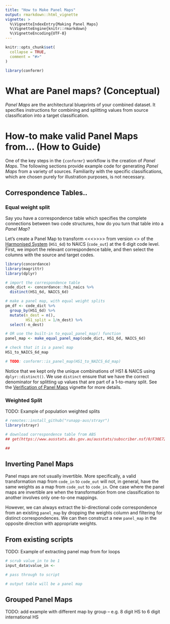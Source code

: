 ```yaml
---
title: "How to Make Panel Maps"
output: rmarkdown::html_vignette
vignette: >
  %\VignetteIndexEntry{Making Panel Maps}
  %\VignetteEngine{knitr::rmarkdown}
  %\VignetteEncoding{UTF-8}
---
```


```r
knitr::opts_chunk$set(
  collapse = TRUE,
  comment = "#>"
)
```

```r
library(conformr)
```

# What are Panel maps? (Conceptual)

_Panel Maps_ are the architectural blueprints of your combined dataset. It specifies instructions for combining and splitting values from source classification into a target classification.

# How-to make valid Panel Maps from... (How to Guide)

One of the key steps in the `{conformr}` workflow is the creation of _Panel Maps_. The following sections provide example code for generating _Panel Maps_ from a variety of sources. Familiarity with the specific classifications, which are chosen purely for illustration purposes, is not necessary.

## Correspondence Tables..

### Equal weight split
Say you have a correspondence table which specifies the complete connections between two code structures, how do you turn that table into a _Panel Map_?

Let's create a Panel Map to transform <<<<trade data>>>>> from version <<x>> of the [Harmonised System](https://en.wikipedia.org/wiki/Harmonized_System) (`HS1_6d`) to NAICS (`code_out`) at the 6 digit code level. First, we import the relevant correspondence table, and then select the columns with the source and target codes. 
```r
library(concordance)
library(magrittr)
library(dplyr)

# import the correspondence table
code_dict <- concordance::hs1_naics %>%
  distinct(HS1_6d, NAICS_6d)

# make a panel map, with equal weight splits
pm_df <- code_dict %>%
  group_by(HS1_6d) %>%
  mutate(n_dest = n(),
         HS1_split = 1/n_dest) %>%
  select(-n_dest)

# OR use the built-in to_equal_panel_map() function
panel_map <- make_equal_panel_map(code_dict, HS1_6d, NAICS_6d)

# check that it is a panel map
HS1_to_NAICS_6d_map

# TODO: conformr::is_panel_map(HS1_to_NAICS_6d_map)
```
Notice that we kept only the unique combinations of HS1 & NAICS using `dplyr::distinct()`. We use `distinct` ensure that we have the correct denominator for splitting up values that are part of a 1-to-many split. See the [Verification of Panel Maps]() vignette for more details.


### Weighted Split

TODO: Example of population weighted splits
```r
# remotes::install_github("runapp-aus/strayr")
library(strayr)

# download correspondence table from ABS
## get(https://www.ausstats.abs.gov.au/ausstats/subscriber.nsf/0/F30E72E1516495BDCA2575DF001C7441/$File/12200%20anzsco%20first%20edition%20revision%201%20to%20asco%20second%20edition%20correspondence%20tables.xls)

## 
```


## Inverting Panel Maps

Panel maps are not usually invertible. More specifically, a valid transformation map from `code_in` to `code_out` will not, in general, have the same weights as a map from `code_out` to `code_in`. One case where the panel maps are invertible are when the transformation from one classification to another involves only one-to-one mappings.

However, we can always extract the bi-directional code correspondence from an existing `panel_map` by dropping the weights column and filtering for distinct correspondences. We can then construct a new `panel_map` in the opposite direction with appropriate weights.

## From existing scripts

TODO: Example of extracting panel map from for loops
```r
# scrub value_in to be 1
input_data$value_in <-

# pass through to script

# output table will be a panel map

```


## Grouped Panel Maps

TODO: add example with different map by group -- e.g. 8 digit HS to 6 digit international HS

